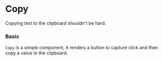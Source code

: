 

# Copy

Copying text to the clipboard shouldn't be hard.

### Basic

`Copy` is a simple component, it renders a button to capture click and then copy a value to the clipboard.

<Canvas withSource="open">
    <Story id="components-copy--basic" />
</Canvas>

<div class="hidden">
    <Primary />
</div>

<ArgsTable of={Copy} />
